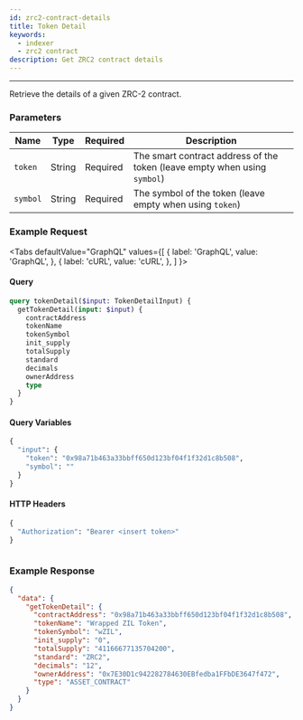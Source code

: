 ```yaml
---
id: zrc2-contract-details
title: Token Detail
keywords:
  - indexer
  - zrc2 contract
description: Get ZRC2 contract details
---
```


---

Retrieve the details of a given ZRC-2 contract.

### Parameters

| Name     | Type   | Required | Description                                                               |
| -------- | ------ | -------- | ------------------------------------------------------------------------- |
| `token`  | String | Required | The smart contract address of the token (leave empty when using `symbol`) |
| `symbol` | String | Required | The symbol of the token (leave empty when using `token`)                  |

### Example Request


<Tabs
  defaultValue="GraphQL"
  values={[
    { label: 'GraphQL', value: 'GraphQL', },
    { label: 'cURL', value: 'cURL', },
  ]
}>

<TabItem value="GraphQL">

#### Query

```graphql
query tokenDetail($input: TokenDetailInput) {
  getTokenDetail(input: $input) {
    contractAddress
    tokenName
    tokenSymbol
    init_supply
    totalSupply
    standard
    decimals
    ownerAddress
    type
  }
}
```

#### Query Variables

```graphql
{
  "input": {
    "token": "0x98a71b463a33bbff650d123bf04f1f32d1c8b508",
    "symbol": ""
  }
}
```

#### HTTP Headers

```graphql
{
  "Authorization": "Bearer <insert token>"
}
```

</TabItem>

<TabItem value="cURL">

```curl

```

</TabItem>
</Tabs>

### Example Response

```json
{
  "data": {
    "getTokenDetail": {
      "contractAddress": "0x98a71b463a33bbff650d123bf04f1f32d1c8b508",
      "tokenName": "Wrapped ZIL Token",
      "tokenSymbol": "wZIL",
      "init_supply": "0",
      "totalSupply": "41166677135704200",
      "standard": "ZRC2",
      "decimals": "12",
      "ownerAddress": "0x7E30D1c942282784630EBfedba1FFbDE3647f472",
      "type": "ASSET_CONTRACT"
    }
  }
}
```
